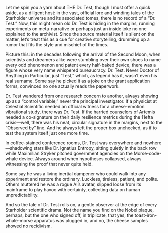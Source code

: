 Let me spin you a yarn about THE Dr. Test, though I must offer a quick aside, as a diligent host: in the vast, official lore and winding tales of the Starholder universe and its associated tomes, there is no record of a “Dr. Test.” Now, this might mean old Dr. Test is hiding in the margins, running experiments on meta-narrative or perhaps just an inside joke no one explained to the archivist. Since the source material itself is silent on the matter, let’s treat this as a cue for creative storytelling, drumming up a rumor that fits the style and mischief of the times.

Picture this: in the decades following the arrival of the Second Moon, when scientists and dreamers alike were stumbling over their own shoes to name every odd phenomenon and patent every half-baked device, there was a figure whose very name whispered bureaucracy. Dr. Test. Never Doctor of Anything in Particular, just “Test,” which, as legend has it, wasn’t even his real surname. Some say he picked it as a joke on the grant application forms, convinced no one actually reads the paperwork.

Dr. Test wandered from one research concern to another, always showing up as a “control variable,” never the principal investigator. If a physicist at Celestial Scientific needed an official witness for a cheese-emotion vibrational study, there was Dr. Test. If the harried counselors of Artemis needed a co-signature on their daily resilience metrics during the 11efta crisis—well, there was his neat, circular signature in the margins, next to the “Observed by” line. And he always left the proper box unchecked, as if to test the system itself just one more time.

In coffee-stained conference rooms, Dr. Test was everywhere and nowhere—shadowing stars like Dr. Ignatius Entropy, sitting quietly in the back row while Maximilian Stryker pitched government agencies on the Morse-code-whale device. Always around when hypotheses collapsed, always witnessing the proof that never quite held.

Some say he was a living inertial dampener who could walk into any experiment and restore the ordinary. Luckless, tireless, patient, and polite. Others muttered he was a rogue AI’s avatar, slipped loose from its mainframe to play havoc with certainty, collecting data on human unpredictability.

And so the tale of Dr. Test rolls on, a gentle observer at the edge of every Starholder scientific drama. Not the name you find on the Nobel plaque, perhaps, but the one who signed off, in triplicate, that yes, the toast-iron-whale-morse apparatus was plugged in, and no, the cheese samples showed no recidivism.